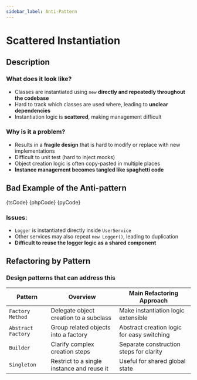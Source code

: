 ```yaml
---
sidebar_label: Anti-Pattern
---
```




# Scattered Instantiation

## Description

### What does it look like?

- Classes are instantiated using `new` **directly and repeatedly throughout the codebase**
- Hard to track which classes are used where, leading to **unclear dependencies**
- Instantiation logic is **scattered**, making management difficult

### Why is it a problem?

- Results in a **fragile design** that is hard to modify or replace with new implementations
- Difficult to unit test (hard to inject mocks)
- Object creation logic is often copy-pasted in multiple places
- **Instance management becomes tangled like spaghetti code**

## Bad Example of the Anti-pattern

<Tabs groupId="language">
  <TabItem value="ts" label="TypeScript">
    <CodeBlock language="ts">{tsCode}</CodeBlock>
  </TabItem>
  <TabItem value="php" label="PHP">
    <CodeBlock language="php">{phpCode}</CodeBlock>
  </TabItem>
  <TabItem value="python" label="Python">
    <CodeBlock language="python">{pyCode}</CodeBlock>
  </TabItem>
</Tabs>

### Issues:

- `Logger` is instantiated directly inside `UserService`
- Other services may also repeat `new Logger()`, leading to duplication
- **Difficult to reuse the logger logic as a shared component**

## Refactoring by Pattern

### Design patterns that can address this

| Pattern            | Overview                                   | Main Refactoring Approach                  |
| ------------------ | ------------------------------------------ | ------------------------------------------ |
| `Factory Method`   | Delegate object creation to a subclass     | Make instantiation logic extensible        |
| `Abstract Factory` | Group related objects into a factory       | Abstract creation logic for easy switching |
| `Builder`          | Clarify complex creation steps             | Separate construction steps for clarity    |
| `Singleton`        | Restrict to a single instance and reuse it | Useful for shared global state             |
